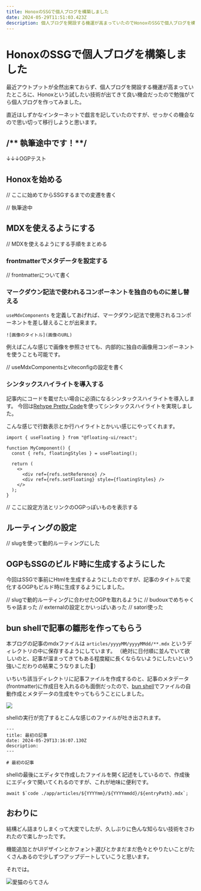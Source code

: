```yaml
---
title: HonoxのSSGで個人ブログを構築しました
date: 2024-05-29T11:51:03.423Z
description: 個人ブログを開設する機運が高まっていたのでHonoxのSSGで個人ブログを構築しました。MDXの使い方やシンタックスハイライトの導入、SSGで記事のタイトルに応じたOGPを生成するなどの情報をまとめてみました。
---
```



# HonoxのSSGで個人ブログを構築しました

最近アウトプットが全然出来ておらず、個人ブログを開設する機運が高まっていたところに、Honoxという試したい技術が出てきて良い機会だったので勉強がてら個人ブログを作ってみました。

直近はしずかなインターネットで戯言を記していたのですが、せっかくの機会なので思い切って移行しようと思います。


## /** 執筆途中です！**/

↓↓↓OGPテスト
<ExternalOgp url="https://mooriii.com"/>
<ExternalOgp url="https://github.com"/>
<ExternalOgp url="https://github.com/mr04vv"/>
<ExternalOgp url="https://github.com/mr04vv/blog"/>

## Honoxを始める

// ここに始めてからSSGするまでの変遷を書く

// 執筆途中

## MDXを使えるようにする

// MDXを使えるようにする手順をまとめる

### frontmatterでメタデータを設定する

// frontmatterについて書く

### マークダウン記法で使われるコンポーネントを独自のものに差し替える

`useMdxComponents` を定義してあげれば、マークダウン記法で使用されるコンポーネントを差し替えることが出来ます。
```mdx
![画像のタイトル](画像のURL)
```
例えばこんな感じで画像を参照させても、内部的に独自の画像用コンポーネントを使うことも可能です。

// useMdxComponentsとviteconfigの設定を書く

### シンタックスハイライトを導入する

記事内にコードを載せたい場合に必須になるシンタックスハイライトを導入します。
今回は[Rehype Pretty Code](https://rehype-pretty.pages.dev/)を使ってシンタックスハイライトを実現しました。

こんな感じで行数表示とか行ハイライトとかいい感じにやってくれます。
```tsx showLineNumbers{} title="sample.tsx" {5,8-9} /setFloating/#s /refs/#v /adapter/
import { useFloating } from "@floating-ui/react";
 
function MyComponent() {
  const { refs, floatingStyles } = useFloating();
 
  return (
    <>
      <div ref={refs.setReference} />
      <div ref={refs.setFloating} style={floatingStyles} />
    </>
  );
}
```

// ここに設定方法とリンクのOGPっぽいものを表示する

## ルーティングの設定

// slugを使って動的ルーティングにした

## OGPもSSGのビルド時に生成するようにした
今回はSSGで事前にHtmlを生成するようにしたのですが、記事のタイトルで変化するOGPもビルド時に生成するようにしました。

// slugで動的ルーティングに合わせたOGPを取れるように
// budouxでめちゃくちゃ詰まった
// externalの設定とかいっぱいあった
// satori使った


## bun shellで記事の雛形を作ってもらう

本ブログの記事のmdxファイルは `articles/yyyyMM/yyyyMMdd/**.mdx` というディレクトリの中に保存するようにしています。
（絶対に日付順に並んでいて欲しいのと、記事が溜まってきてもある程度縦に長くならないようにしたいという強いこだわりの結果こうなりました🥹）

いちいち該当ディレクトリに記事ファイルを作成するのと、記事のメタデータ(frontmatter)に作成日を入れるのも面倒だったので、[bun shell]()でファイルの自動作成とメタデータの生成をやってもらうことにしました。

![](createEntry.gif)

shellの実行が完了するとこんな感じのファイルが吐き出されます。

```mdx
---
title: 最初の記事
date: 2024-05-29T13:16:07.130Z
description: 
---

# 最初の記事
```

shellの最後にエディタで作成したファイルを開く記述をしているので、作成後にエディタで開いてくれるのですが、これが地味に便利です。

```shell
await $`code ./app/articles/${YYYYmm}/${YYYYmmdd}/${entryPath}.mdx`;
```

## おわりに

結構どん詰まりしまくって大変でしたが、久しぶりに色んな知らない技術をさわれたので楽しかったです。

機能追加とかUIデザインとかフォント選びとかまだまだ色々とやりたいことがたくさんあるので少しずつアップデートしていこうと思います。



それでは。

![愛猫のらてさん](latte.jpg)
